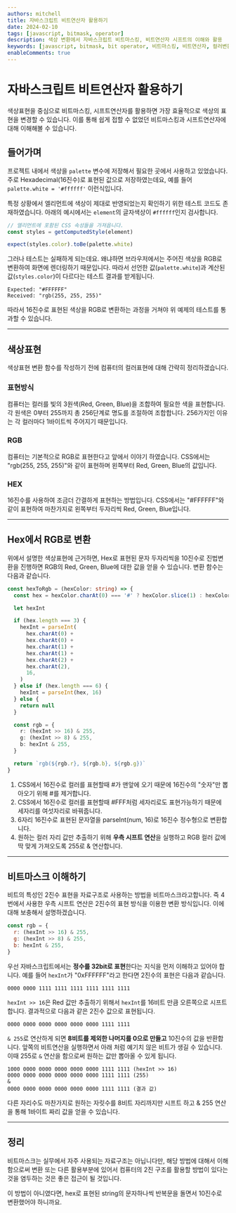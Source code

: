 ```yaml
---
authors: mitchell
title: 자바스크립트 비트연산자 활용하기
date: 2024-02-10
tags: [javascript, bitmask, operator]
description: 색상 변환에서 자바스크립트 비트마스킹, 비트연산자 시프트의 이해와 활용
keywords: [javascript, bitmask, bit operator, 비트마스킹, 비트연산자, 컬러변환, 색상변환]
enableComments: true
---
```


# 자바스크립트 비트연산자 활용하기
색상표현을 중심으로 비트마스킹, 시프트연산자를 활용하면 가장 효율적으로 색상의 표현을 변경할 수 있습니다. 이를 통해 쉽게 접할 수 없었던 비트마스킹과 시프트연산자에 대해 이해해볼 수 있습니다.

## 들어가며
프로젝트 내에서 색상을 `palette` 변수에 저장해서 필요한 곳에서 사용하고 있었습니다. 주로 Hexadecimal(16진수)로 표현된 값으로 저장하였는데요, 예를 들어 `palette.white = '#ffffff'` 이런식입니다.

특정 상황에서 엘리먼트에 색상이 제대로 반영되었는지 확인하기 위한 테스트 코드도 존재하였습니다. 아래의 예시에서는 `element`의 글자색상이 `#ffffff`인지 검사합니다.

```js
// 엘리먼트에 포함된 CSS 속성들을 가져옵니다.
const styles = getComputedStyle(element)

expect(styles.color).toBe(palette.white)
```

그러나 테스트는 실패하게 되는데요. 왜냐하면 브라우저에서는 주어진 색상을 RGB로 변환하여 화면에 렌더링하기 때문입니다. 따라서 선언한 값(`palette.white`)과 계산된 값(`styles.color`)이 다르다는 테스트 결과를 받게됩니다.

<!--truncate-->

```
Expected: "#FFFFFF"
Received: "rgb(255, 255, 255)"

```

따라서 16진수로 표현된 색상을 RGB로 변환하는 과정을 거쳐야 위 예제의 테스트를 통과할 수 있습니다.

---

## 색상표현
색상표현 변환 함수를 작성하기 전에 컴퓨터의 컬러표현에 대해 간략히 정리하겠습니다.

### 표현방식
컴퓨터는 컬러를 빛의 3원색(Red, Green, Blue)을 조합하여 필요한 색을 표현합니다. 각 원색은 0부터 255까지 총 256단계로 명도를 조절하여 조합합니다. 256가지인 이유는 각 컬러마다 1바이트씩 주어지기 때문입니다.

### RGB
컴퓨터는 기본적으로 RGB로 표현한다고 앞에서 이야기 하였습니다. CSS에서는 "rgb(255, 255, 255)"와 같이 표현하며 왼쪽부터 Red, Green, Blue의 값입니다.

### HEX
16진수를 사용하여 조금더 간결하게 표현하는 방법입니다. CSS에서는 "#FFFFFF"와 같이 표현하여 마찬가지로 왼쪽부터 두자리씩 Red, Green, Blue입니다.

---

## Hex에서 RGB로 변환
위에서 설명한 색상표현에 근거하면, Hex로 표현된 문자 두자리씩을 10진수로 진법변환을 진행하면 RGB의 Red, Green, Blue에 대한 값을 얻을 수 있습니다. 변환 함수는 다음과 같습니다.

```ts
const hexToRgb = (hexColor: string) => {
  const hex = hexColor.charAt(0) === '#' ? hexColor.slice(1) : hexColor

  let hexInt

  if (hex.length === 3) {
    hexInt = parseInt(
      hex.charAt(0) +
      hex.charAt(0) +
      hex.charAt(1) +
      hex.charAt(1) +
      hex.charAt(2) +
      hex.charAt(2),
      16,
    )
  } else if (hex.length === 6) {
    hexInt = parseInt(hex, 16)
  } else {
    return null
  }

  const rgb = {
    r: (hexInt >> 16) & 255,
    g: (hexInt >> 8) & 255,
    b: hexInt & 255,
  }

  return `rgb(${rgb.r}, ${rgb.b}, ${rgb.g})`
}
```

1. CSS에서 16진수로 컬러를 표현할때 #가 맨앞에 오기 때문에 16진수의 "숫자"만 뽑아오기 위해 #를 제거합니다.
2. CSS에서 16진수로 컬러를 표현할때 #FFF처럼 세자리로도 표현가능하기 때문에 세자리를 여섯자리로 바꿔줍니다.
3. 6자리 16진수로 표현된 문자열을 parseInt(num, 16)로 16진수 정수형으로 변환합니다.
4. 원하는 컬러 자리 값만 추출하기 위해 **우측 시프트 연산**을 실행하고 RGB 컬러 값에 딱 맞게 가져오도록 255로 & 연산합니다.

---

## 비트마스크 이해하기
비트의 특성인 2진수 표현을 자료구조로 사용하는 방법을 비트마스크라고합니다. 즉 4번에서 사용한 우측 시프트 연산은 2진수의 표현 방식을 이용한 변환 방식입니다. 이에 대해 보충해서 설명하겠습니다.

```js
const rgb = {
  r: (hexInt >> 16) & 255,
  g: (hexInt >> 8) & 255,
  b: hexInt & 255,
}
```

우선 자바스크립트에서는 **정수를 32bit로 표현**한다는 지식을 먼저 이해하고 있어야 합니다. 예를 들어 `hexInt`가 "0xFFFFFF"라고 한다면 2진수의 표현은 다음과 같습니다.

```
0000 0000 1111 1111 1111 1111 1111 1111
```

`hexInt >> 16`은 Red 값만 추출하기 위해서 `hexInt`를 16비트 만큼 오른쪽으로 시프트합니다. 결과적으로 다음과 같은 2진수 값으로 표현됩니다.

```
0000 0000 0000 0000 0000 0000 1111 1111
```

`& 255`로 연산하게 되면 **8비트를 제외한 나머지를 0으로 만들고** 10진수의 값을 반환합니다. 앞쪽의 비트연산을 실행하면서 아래 처럼 예기치 않은 비트가 생길 수 있습니다. 이때 255로 `&` 연산을 함으로써 원하는 값만 뽑아올 수 있게 됩니다.

```
1000 0000 0000 0000 0000 0000 1111 1111 (hexInt >> 16)
0000 0000 0000 0000 0000 0000 1111 1111 (255)
&
0000 0000 0000 0000 0000 0000 1111 1111 (결과 값)
```

다른 자리수도 마찬가지로 원하는 자릿수를 8비트 자리까지만 시프트 하고 & 255 연산을 통해 1바이트 짜리 값을 얻을 수 있습니다.

---

## 정리
비트마스크는 실무에서 자주 사용되는 자료구조는 아닙니다만, 해당 방법에 대해서 이해함으로써 변환 또는 다른 활용부분에 있어서 컴퓨터의 2진 구조를 활용할 방법이 있다는 것을 염두하는 것은 좋은 접근이 될 것입니다.

이 방법이 아니였다면, hex로 표현된 string의 문자하나씩 반복문을 돌면서 10진수로 변환했어야 하니까요.